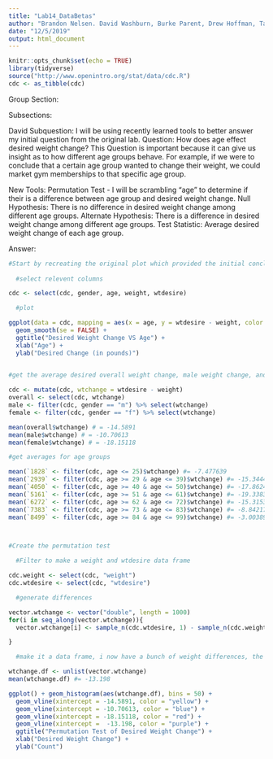 ---
title: "Lab14_DataBetas"
author: "Brandon Nelsen. David Washburn, Burke Parent, Drew Hoffman, Tanner Ball"
date: "12/5/2019"
output: html_document
---

```{r setup, include=FALSE}
knitr::opts_chunk$set(echo = TRUE)
library(tidyverse)
source("http://www.openintro.org/stat/data/cdc.R")
cdc <- as_tibble(cdc)
```

Group Section:

Subsections:

David Subquestion:
I will be using recently learned tools to better answer my initial question from the original lab.
Question: How does age effect desired weight change?
This Question is important because it can give us insight as to how different age groups behave. For example, if we were to conclude that a certain age group wanted to change their weight, we could market gym memberships to that specific age group.

New Tools: Permutation Test - I will be scrambling "age" to determine if their is a difference between age group and desired weight change.
Null Hypothesis: There is no difference in desired weight change among different age groups.
Alternate Hypothesis: There is a difference in desired weight change among different age groups.
Test Statistic: Average desired weight change of each age group.

Answer:

```{r}

#Start by recreating the original plot which provided the initial conclusion
  
  #select relevent columns

cdc <- select(cdc, gender, age, weight, wtdesire)

  #plot

ggplot(data = cdc, mapping = aes(x = age, y = wtdesire - weight, color = gender)) +
  geom_smooth(se = FALSE) +
  ggtitle("Desired Weight Change VS Age") +
  xlab("Age") +
  ylab("Desired Change (in pounds)")
  

#get the average desired overall weight change, male weight change, and female weight

cdc <- mutate(cdc, wtchange = wtdesire - weight)
overall <- select(cdc, wtchange)
male <- filter(cdc, gender == "m") %>% select(wtchange)
female <- filter(cdc, gender == "f") %>% select(wtchange)

mean(overall$wtchange) # = -14.5891
mean(male$wtchange) # = -10.70613
mean(female$wtchange) # = -18.15118

#get averages for age groups

mean(`1828` <- filter(cdc, age <= 25)$wtchange) #= -7.477639
mean(`2939` <- filter(cdc, age >= 29 & age <= 39)$wtchange) #= -15.34444
mean(`4050` <- filter(cdc, age >= 40 & age <= 50)$wtchange) #= -17.86249
mean(`5161` <- filter(cdc, age >= 51 & age <= 61)$wtchange) #= -19.33836
mean(`6272` <- filter(cdc, age >= 62 & age <= 72)$wtchange) #= -15.31537
mean(`7383` <- filter(cdc, age >= 73 & age <= 83)$wtchange) #= -8.842179
mean(`8499` <- filter(cdc, age >= 84 & age <= 99)$wtchange) #= -3.003891



#Create the permutation test

  #Filter to make a weight and wtdesire data frame

cdc.weight <- select(cdc, "weight")
cdc.wtdesire <- select(cdc, "wtdesire")   

  #generate differences

vector.wtchange <- vector("double", length = 1000)
for(i in seq_along(vector.wtchange)){
  vector.wtchange[i] <- sample_n(cdc.wtdesire, 1) - sample_n(cdc.weight, 1)

}

  #make it a data frame, i now have a bunch of weight differences, the variable that was scrambled was age

wtchange.df <- unlist(vector.wtchange)
mean(wtchange.df) #= -13.198

ggplot() + geom_histogram(aes(wtchange.df), bins = 50) +
  geom_vline(xintercept = -14.5891, color = "yellow") +
  geom_vline(xintercept = -10.70613, color = "blue") +
  geom_vline(xintercept = -18.15118, color = "red") +
  geom_vline(xintercept =  -13.198, color = "purple") +
  ggtitle("Permutation Test of Desired Weight Change") +
  xlab("Desired Weight Change") +
  ylab("Count")


  



```